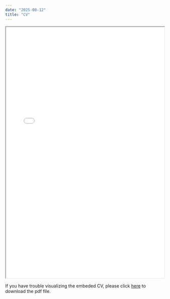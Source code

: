 ```yaml
---
date: "2025-08-12"
title: "CV"
---
```


<iframe src="dossantos-cv.pdf" title="SOME_TITLE" width="100%" height="800px">

</iframe>

If you have trouble visualizing the embeded CV, please click <a href="/dossantos-cv.pdf"> here</a> to download the pdf file.
